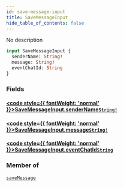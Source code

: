```yaml
---
id: save-message-input
title: SaveMessageInput
hide_table_of_contents: false
---
```








No description

```graphql
input SaveMessageInput {
  senderName: String!
  message: String!
  eventChatId: String
}
```


### Fields

#### [<code style={{ fontWeight: 'normal' }}>SaveMessageInput.<b>senderName</b></code>](#)<Bullet />[`String!`](/docs/graphql/scalars/string) <Badge class="secondary" text="non-null"/> <Badge class="secondary" text="scalar"/>
> 
> 

#### [<code style={{ fontWeight: 'normal' }}>SaveMessageInput.<b>message</b></code>](#)<Bullet />[`String!`](/docs/graphql/scalars/string) <Badge class="secondary" text="non-null"/> <Badge class="secondary" text="scalar"/>
> 
> 

#### [<code style={{ fontWeight: 'normal' }}>SaveMessageInput.<b>eventChatId</b></code>](#)<Bullet />[`String`](/docs/graphql/scalars/string) <Badge class="secondary" text="scalar"/>
> 
> 



### Member of

[`saveMessage`](/docs/graphql/mutations/save-message)  <Badge class="secondary" text="mutation"/>



